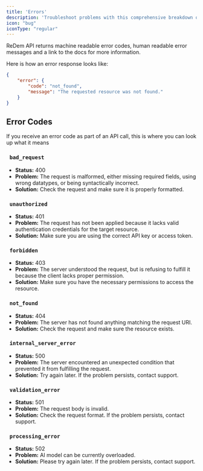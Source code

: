```yaml
---
title: 'Errors'
description: 'Troubleshoot problems with this comprehensive breakdown of all error codes.'
icon: "bug"
iconType: "regular"
---
```


ReDem API returns machine readable error codes, human readable error messages and a link to the docs for more information.

Here is how an error response looks like:

```json
{
    "error": {
        "code": "not_found",
        "message": "The requested resource was not found."
    }
}
```

## Error Codes
If you receive an error code as part of an API call, this is where you can look up what it means

### <code> bad_request </code>
- **Status:** 400
- **Problem:** The request is malformed, either missing required fields, using wrong datatypes, or being syntactically incorrect.
- **Solution:** Check the request and make sure it is properly formatted.

### <code> unauthorized </code>
- **Status:** 401
- **Problem:** The request has not been applied because it lacks valid authentication credentials for the target resource.
- **Solution:** Make sure you are using the correct API key or access token.

### <code> forbidden </code>
- **Status:** 403
- **Problem:** The server understood the request, but is refusing to fulfill it because the client lacks proper permission.
- **Solution:** Make sure you have the necessary permissions to access the resource.

### <code> not_found </code>
- **Status:** 404
- **Problem:** The server has not found anything matching the request URI.
- **Solution:** Check the request and make sure the resource exists.

### <code> internal_server_error </code>
- **Status:** 500
- **Problem:** The server encountered an unexpected condition that prevented it from fulfilling the request.
- **Solution:** Try again later. If the problem persists, contact support.

### <code> validation_error </code>
- **Status:** 501
- **Problem:** The request body is invalid.
- **Solution:** Check the request format. If the problem persists, contact support.

### <code> processing_error </code>
- **Status:** 502
- **Problem:** AI model can be currently overloaded.
- **Solution:** Please try again later. If the problem persists, contact support.

